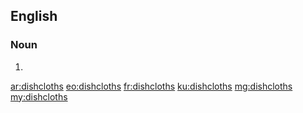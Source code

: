 ==English==

===Noun===
{{head|en|plural}}

# {{plural of|dishcloth|lang=en}}

[[ar:dishcloths]]
[[eo:dishcloths]]
[[fr:dishcloths]]
[[ku:dishcloths]]
[[mg:dishcloths]]
[[my:dishcloths]]